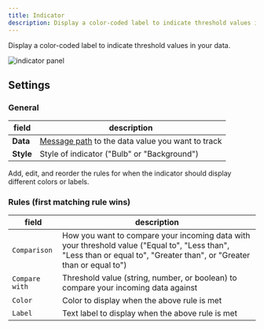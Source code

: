 ```yaml
---
title: Indicator
description: Display a color-coded label to indicate threshold values in your data.
---
```


Display a color-coded label to indicate threshold values in your data.

![indicator panel](/img/docs/visualizing/panels/indicator/panel.webp)

## Settings

### General

| field          | description                                                                                      |
| --------- | ------------------------------------------------------------------------------------------------- |
| **Data**  | [Message path](/visualizing/message-path-syntax) to the data value you want to track |
| **Style** | Style of indicator ("Bulb" or "Background")                                                       |

Add, edit, and reorder the rules for when the indicator should display different colors or labels.

### Rules (first matching rule wins)

| field          | description                                                                                                                                                            |
| -------------- | ---------------------------------------------------------------------------------------------------------------------------------------------------------------------- |
| `Comparison`   | How you want to compare your incoming data with your threshold value ("Equal to", "Less than", "Less than or equal to", "Greater than", or "Greater than or equal to") |
| `Compare with` | Threshold value (string, number, or boolean) to compare your incoming data against                                                                                     |
| `Color`        | Color to display when the above rule is met                                                                                                                            |
| `Label`        | Text label to display when the above rule is met                                                                                                                       |
